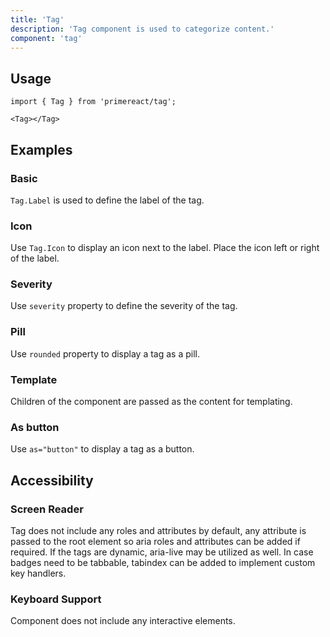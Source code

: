 ```yaml
---
title: 'Tag'
description: 'Tag component is used to categorize content.'
component: 'tag'
---
```


## Usage

```tsx
import { Tag } from 'primereact/tag';
```

```tsx
<Tag></Tag>
```

## Examples

### Basic

`Tag.Label` is used to define the label of the tag.

<DocExampleViewer name="tag:basic-demo" />

### Icon

Use `Tag.Icon` to display an icon next to the label. Place the icon left or right of the label.

<DocExampleViewer name="tag:icon-demo" />

### Severity

Use `severity` property to define the severity of the tag.

<DocExampleViewer name="tag:severity-demo" />

### Pill

Use `rounded` property to display a tag as a pill.

<DocExampleViewer name="tag:pill-demo" />

### Template

Children of the component are passed as the content for templating.

<DocExampleViewer name="tag:template-demo" />

### As button

Use `as="button"` to display a tag as a button.

<DocExampleViewer name="tag:button-demo" />

## Accessibility

### Screen Reader

Tag does not include any roles and attributes by default, any attribute is passed to the root element so aria roles and attributes can be added if required. If the tags are dynamic, aria-live may be utilized as well. In case badges need to be tabbable, tabindex can be added to implement custom key handlers.

### Keyboard Support

Component does not include any interactive elements.
